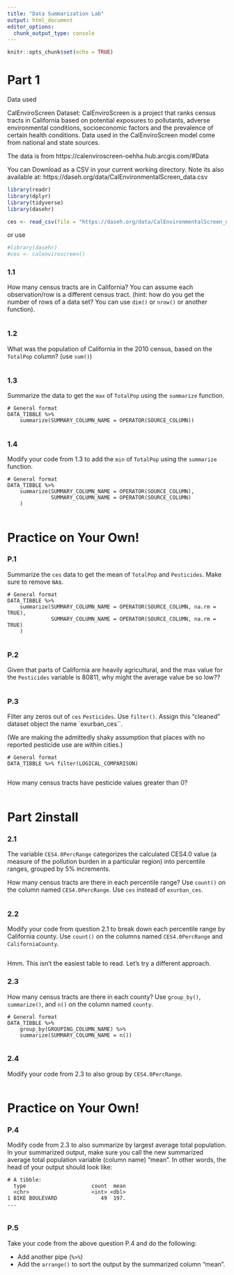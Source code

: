 ```yaml
---
title: "Data Summarization Lab"
output: html_document
editor_options: 
  chunk_output_type: console
---
```


```r
knitr::opts_chunk$set(echo = TRUE)
```

# Part 1

Data used

CalEnviroScreen Dataset: CalEnviroScreen is a project that ranks census tracts in California based on potential exposures to pollutants, adverse environmental conditions, socioeconomic factors and the prevalence of certain health conditions. Data used in the CalEnviroScreen model come from national and state sources.

The data is from https://calenviroscreen-oehha.hub.arcgis.com/#Data

You can Download as a CSV in your current working directory.  Note its also available at: 	https://daseh.org/data/CalEnvironmentalScreen_data.csv 


```r
library(readr)
library(dplyr)
library(tidyverse)
library(dasehr)

ces <- read_csv(file = "https://daseh.org/data/CalEnvironmentalScreen_data.csv")
```

or use 

```r
#library(dasehr)
#ces <- calenviroscreen()
```

### 1.1 

How many census tracts are in California?  You can assume each observation/row is a different census tract.  (hint: how do you get the number of rows of a data set? You can use `dim()` or `nrow()` or another function).

```r

```

### 1.2

What was the population of California in the 2010 census, based on the `TotalPop` column? (use `sum()`)

```r

```

### 1.3

Summarize the data to get the `max` of `TotalPop` using the `summarize` function.

```
# General format 
DATA_TIBBLE %>% 
    summarize(SUMMARY_COLUMN_NAME = OPERATOR(SOURCE_COLUMN))
```

```r

```

### 1.4

Modify your code from 1.3 to add the `min` of `TotalPop` using the `summarize` function.

```
# General format 
DATA_TIBBLE %>% 
    summarize(SUMMARY_COLUMN_NAME = OPERATOR(SOURCE_COLUMN),
              SUMMARY_COLUMN_NAME = OPERATOR(SOURCE_COLUMN)
    )
```

```r

```


# Practice on Your Own!

### P.1

Summarize the `ces` data to get the mean of `TotalPop` and `Pesticides`. Make sure to remove `NA`s.

```
# General format 
DATA_TIBBLE %>% 
    summarize(SUMMARY_COLUMN_NAME = OPERATOR(SOURCE_COLUMN, na.rm = TRUE),
              SUMMARY_COLUMN_NAME = OPERATOR(SOURCE_COLUMN, na.rm = TRUE)
    )
```

```r

```

### P.2

Given that parts of California are heavily agricultural, and the max value for the `Pesticides` variable is 80811, why might the average value be so low??

```r

```

### P.3

Filter any zeros out of `ces` `Pesticides`. Use `filter()`. Assign this "cleaned" dataset object the name `exurban_ces``.

(We are making the admittedly shaky assumption that places with no reported pesticide use are within cities.)

```
# General format 
DATA_TIBBLE %>% filter(LOGICAL_COMPARISON)
```

```r

```

How many census tracts have pesticide values greater than 0?

```r

```

# Part 2install

### 2.1

The variable `CES4.0PercRange` categorizes the calculated CES4.0 value (a measure of the pollution burden in a particular region) into percentile ranges, grouped by 5% increments.

How many census tracts are there in each percentile range? Use `count()` on the column named `CES4.0PercRange`. Use `ces` instead of `exurban_ces`.

```r

```

### 2.2

Modify your code from question 2.1 to break down each percentile range by California county. Use `count()` on the columns named `CES4.0PercRange` and `CaliforniaCounty`.

```r

```

Hmm. This isn't the easiest table to read. Let's try a different approach.

### 2.3

How many census tracts are there in each county? Use `group_by()`, `summarize()`, and `n()` on the column named `county`.

```
# General format 
DATA_TIBBLE %>% 
    group_by(GROUPING_COLUMN_NAME) %>% 
    summarize(SUMMARY_COLUMN_NAME = n())
```

```r

```

### 2.4

Modify your code from 2.3 to also group by `CES4.0PercRange`.

```r

```


# Practice on Your Own!

### P.4

Modify code from 2.3 to also summarize by largest average total population. In your summarized output, make sure you call the new summarized average total population variable (column name) "mean". In other words, the head of your output should look like:

```
# A tibble: 
  type                     count  mean
  <chr>                    <int> <dbl>
1 BIKE BOULEVARD              49  197.
...
```

```r

```

### P.5

Take your code from the above question P.4 and do the following:

- Add another pipe (`%>%`)
- Add the `arrange()` to sort the output by the summarized column "mean".

```r

```
